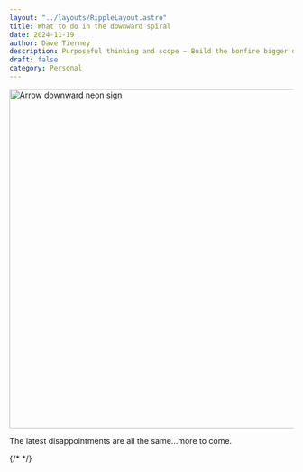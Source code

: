 ```yaml
---
layout: "../layouts/RippleLayout.astro"
title: What to do in the downward spiral
date: 2024-11-19
author: Dave Tierney
description: Purposeful thinking and scope ~ Build the bonfire bigger or let it burn down
draft: false
category: Personal
---
```



<Image
  src={downward}
  alt="Arrow downward neon sign"
  height="600"
  width="1200"
/>

The latest disappointments are all the same...more to come.

{/* <a href="" target="_blank" rel="noopener" className="whitespace-nowrap underline decoration-neon transition hover:text-neon"></a> */}
